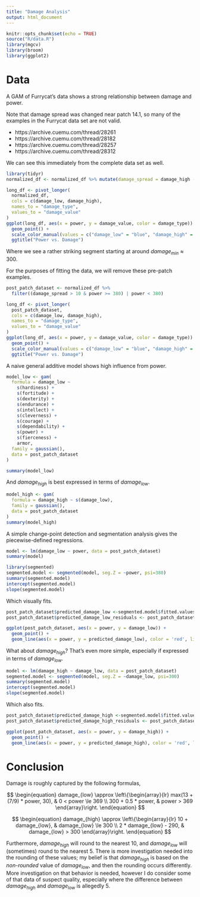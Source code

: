 ```yaml
---
title: "Damage Analysis"
output: html_document
---
```


```r
knitr::opts_chunk$set(echo = TRUE)
source("R/data.R")
library(mgcv)
library(broom)
library(ggplot2)
```


# Data

A GAM of Furrycat's data shows a strong relationship between damage and power.

Note that damage spread was changed near patch 14.1, so many of the examples in the Furrycat data set are not valid.

- https://archive.cuemu.com/thread/28261
- https://archive.cuemu.com/thread/28182
- https://archive.cuemu.com/thread/28257
- https://archive.cuemu.com/thread/28312

We can see this immediately from the complete data set as well.


```r
library(tidyr)
normalized_df <- normalized_df %>% mutate(damage_spread = damage_high - damage_low) %>% filter(serial != "4rt3st55")

long_df <- pivot_longer(
  normalized_df,
  cols = c(damage_low, damage_high),
  names_to = "damage_type",
  values_to = "damage_value"
)
ggplot(long_df, aes(x = power, y = damage_value, color = damage_type)) +
  geom_point() +
  scale_color_manual(values = c("damage_low" = "blue", "damage_high" = "red")) +
  ggtitle("Power vs. Damage")
```


Where we see a rather striking segment starting at around $damage_{min} \approx 300$.

For the purposes of fitting the data, we will remove these pre-patch examples.

```r
post_patch_dataset <- normalized_df %>%
  filter((damage_spread > 10 & power >= 380) | power < 380)
```

```r
long_df <- pivot_longer(
  post_patch_dataset,
  cols = c(damage_low, damage_high),
  names_to = "damage_type",
  values_to = "damage_value"
)
ggplot(long_df, aes(x = power, y = damage_value, color = damage_type)) +
  geom_point() +
  scale_color_manual(values = c("damage_low" = "blue", "damage_high" = "red")) +
  ggtitle("Power vs. Damage")
```

A naive general additive model shows high influence from power.


```r
model_low <- gam(
  formula = damage_low ~
    s(hardiness) +
    s(fortitude) + 
    s(dexterity) + 
    s(endurance) +
    s(intellect) + 
    s(cleverness) + 
    s(courage) + 
    s(dependability) +
    s(power) +
    s(fierceness) +
    armor,
  family = gaussian(),
  data = post_patch_dataset
)
```

```r
summary(model_low)
```

And $damage_{high}$ is best expressed in terms of $damage_{low}$.

```r
model_high <- gam(
  formula = damage_high ~ s(damage_low),
  family = gaussian(),
  data = post_patch_dataset
)
summary(model_high)
```

A simple change-point detection and segmentation analysis gives the piecewise-defined regressions.

```r
model <- lm(damage_low ~ power, data = post_patch_dataset)
summary(model)
```


```r
library(segmented)
segmented.model <- segmented(model, seg.Z = ~power, psi=380)
summary(segmented.model)
intercept(segmented.model)
slope(segmented.model)
```

Which visually fits.

```r
post_patch_dataset$predicted_damage_low <-segmented.model$fitted.values
post_patch_dataset$predicted_damage_low_residuals <- post_patch_dataset$damage_low - post_patch_dataset$predicted_damage_low

ggplot(post_patch_dataset, aes(x = power, y = damage_low)) +
  geom_point() +
  geom_line(aes(x = power, y = predicted_damage_low), color = 'red', linetype = 'dotted')

```

What about $damage_{high}$? That's even more simple, especially if expressed in terms of $damage_{low}$.

```r
model <- lm(damage_high ~ damage_low, data = post_patch_dataset)
segmented.model <- segmented(model, seg.Z = ~damage_low, psi=300)
summary(segmented.model)
intercept(segmented.model)
slope(segmented.model)
```

Which also fits.

```r
post_patch_dataset$predicted_damage_high <-segmented.model$fitted.values
post_patch_dataset$predicted_damage_high_residuals <- post_patch_dataset$damage_high - post_patch_dataset$predicted_damage_high

ggplot(post_patch_dataset, aes(x = power, y = damage_high)) +
  geom_point() +
  geom_line(aes(x = power, y = predicted_damage_high), color = 'red', linetype = 'dotted')

```

# Conclusion

Damage is roughly captured by the following formulas, 

$$
 \begin{equation}
 damage_{low} \approx
   \left\{\begin{array}{lr}
       max(13 + (7/9) * power, 30), & 0 < power \le 369 \\
       300 + 0.5 * power, & power > 369
    \end{array}\right.
 \end{equation}
$$

$$
 \begin{equation}
 damage_{high} \approx
   \left\{\begin{array}{lr}
       10 + damage_{low}, & damage_{low} \le 300 \\
       2 * damage_{low} - 290, & damage_{low} > 300
    \end{array}\right.
 \end{equation}
$$ 

Furthermore, $damage_{high}$ will round to the nearest $10$, and $damage_{low}$ will (sometimes) round to the nearest $5$. There is more investigation needed into the rounding of these values; my belief is that $damage_{high}$ is based on the _non-rounded_ value of $damage_{low}$, and then the rounding occurs differently. More investigation on that behavior is needed, however I do consider some of that data of suspect quality, especially where the difference between $damage_{high}$ and $damage_{low}$ is allegedly $5$.
